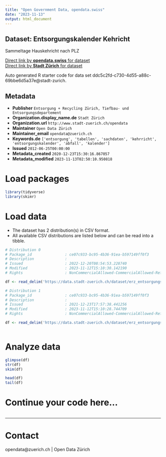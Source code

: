 ```yaml
---
title: "Open Government Data, opendata.swiss"
date: "2023-11-13"
output: html_document
---
```


## Dataset: Entsorgungskalender Kehricht

Sammeltage Hauskehricht nach PLZ

[Direct link by **opendata.swiss** for dataset](https://opendata.swiss/de/dataset/entsorgungskalender-kehricht1)<br>
[Direct link by **Stadt Zürich** for dataset](https://data.stadt-zuerich.ch/dataset/erz_entsorgungskalender_kehricht)

Auto generated R starter code for data set ddc5c2fd-c730-4d55-a88c-69bbe6d5a37e@stadt-zurich.

## Metadata

- **Publisher** `Entsorgung + Recycling Zürich, Tiefbau- und Entsorgungsdepartement`
- **Organization.display_name.de** `Stadt Zürich`
- **Organization.url** `http://www.stadt-zuerich.ch/opendata`
- **Maintainer** `Open Data Zürich`
- **Maintainer_email** `opendata@zuerich.ch`
- **Keywords.de** `['entsorgung', 'tabellen', 'sachdaten', 'kehrricht', 'entsorgungskalender', 'abfall', 'kalender']`
- **Issued** `2012-06-25T00:00:00`
- **Metadata_created** `2020-12-23T15:30:16.867057`
- **Metadata_modified** `2023-11-13T02:50:10.950818`


# Load packages

```r

library(tidyverse)
library(skimr)

```

# Load data

-   The dataset has 2 distribution(s) in CSV format.
-   All available CSV distributions are listed below and can be read into a tibble.

```r

# Distribution 0
# Package_id               : ce07c933-bc95-4b36-91ea-b597149ff0f3
# Description              : 
# Issued                   : 2022-12-20T08:54:53.228740
# Modified                 : 2023-11-12T15:10:30.142190
# Rights                   : NonCommercialAllowed-CommercialAllowed-ReferenceNotRequired

df <- read_delim('https://data.stadt-zuerich.ch/dataset/erz_entsorgungskalender_kehricht/download/entsorgungskalender_kehricht_2023.csv')

# Distribution 1
# Package_id               : ce07c933-bc95-4b36-91ea-b597149ff0f3
# Description              : 
# Issued                   : 2021-12-23T17:57:38.441256
# Modified                 : 2023-11-12T15:10:28.744709
# Rights                   : NonCommercialAllowed-CommercialAllowed-ReferenceNotRequired

df <- read_delim('https://data.stadt-zuerich.ch/dataset/erz_entsorgungskalender_kehricht/download/entsorgungskalender_kehricht_2022.csv')



```

# Analyze data

```r

glimpse(df)
str(df)
skim(df)

head(df)
tail(df)

```

# Continue your code here...

```r

```

------------------------------------------------------------------------

# Contact

opendata@zuerich.ch | Open Data Zürich
